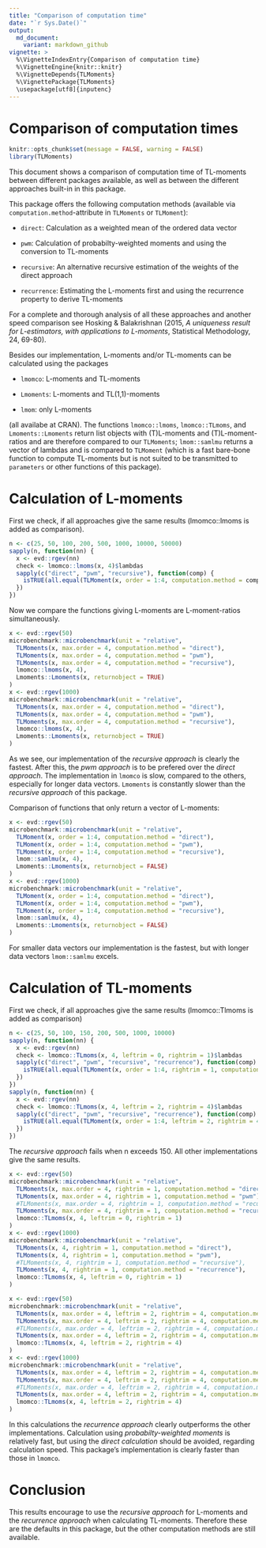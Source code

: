 ```yaml
---
title: "Comparison of computation time"
date: "`r Sys.Date()`"
output:
  md_document:
    variant: markdown_github
vignette: >
  %\VignetteIndexEntry{Comparison of computation time}
  %\VignetteEngine{knitr::knitr}
  %\VignetteDepends{TLMoments}
  %\VignettePackage{TLMoments}
  \usepackage[utf8]{inputenc}	
---
```


# Comparison of computation times

```r
knitr::opts_chunk$set(message = FALSE, warning = FALSE)
library(TLMoments)
```

This document shows a comparison of computation time of TL-moments between different packages available, as well as between the different approaches built-in in this package. 

This package offers the following computation methods (available via `computation.method`-attribute in `TLMoments` or `TLMoment`): 

* `direct`: Calculation as a weighted mean of the ordered data vector

* `pwm`: Calculation of probabilty-weighted moments and using the conversion to TL-moments

* `recursive`: An alternative recursive estimation of the weights of the direct approach

* `recurrence`: Estimating the L-moments first and using the recurrence property to derive TL-moments

For a complete and thorough analysis of all these approaches and another speed comparison see Hosking & Balakrishnan (2015, *A uniqueness result for L-estimators, with applications to L-moments*, Statistical Methodology, 24, 69-80). 

Besides our implementation, L-moments and/or TL-moments can be calculated using the packages

* `lmomco`: L-moments and TL-moments

* `Lmoments`: L-moments and TL(1,1)-moments

* `lmom`: only L-moments

(all availabe at CRAN). The functions `lmomco::lmoms`, `lmomco::TLmoms`, and `Lmoments::Lmoments` return list objects with (T)L-moments and (T)L-moment-ratios and are therefore compared to our `TLMoments`; `lmom::samlmu` returns a vector of lambdas and is compared to `TLMoment` (which is a fast bare-bone function to compute TL-moments but is not suited to be transmitted to `parameters` or other functions of this package). 


# Calculation of L-moments

First we check, if all approaches give the same results (lmomco::lmoms is added as comparison). 
```r
n <- c(25, 50, 100, 200, 500, 1000, 10000, 50000)
sapply(n, function(nn) {
  x <- evd::rgev(nn)
  check <- lmomco::lmoms(x, 4)$lambdas
  sapply(c("direct", "pwm", "recursive"), function(comp) {
    isTRUE(all.equal(TLMoment(x, order = 1:4, computation.method = comp), check, check.attributes = FALSE))
  })
})
```

Now we compare the functions giving L-moments are L-moment-ratios simultaneously. 
```r
x <- evd::rgev(50)
microbenchmark::microbenchmark(unit = "relative", 
  TLMoments(x, max.order = 4, computation.method = "direct"), 
  TLMoments(x, max.order = 4, computation.method = "pwm"), 
  TLMoments(x, max.order = 4, computation.method = "recursive"), 
  lmomco::lmoms(x, 4), 
  Lmoments::Lmoments(x, returnobject = TRUE)
)
x <- evd::rgev(1000)
microbenchmark::microbenchmark(unit = "relative", 
  TLMoments(x, max.order = 4, computation.method = "direct"), 
  TLMoments(x, max.order = 4, computation.method = "pwm"), 
  TLMoments(x, max.order = 4, computation.method = "recursive"), 
  lmomco::lmoms(x, 4), 
  Lmoments::Lmoments(x, returnobject = TRUE)
)
```
As we see, our implementation of the *recursive approach* is clearly the fastest. After this, the *pwm approach* is to be prefered over the *direct approach*. The implementation in `lmomco` is slow, compared to the others, especially for longer data vectors. `Lmoments` is constantly slower than the *recursive approach* of this package. 

Comparison of functions that only return a vector of L-moments:
```r
x <- evd::rgev(50)
microbenchmark::microbenchmark(unit = "relative", 
  TLMoment(x, order = 1:4, computation.method = "direct"), 
  TLMoment(x, order = 1:4, computation.method = "pwm"), 
  TLMoment(x, order = 1:4, computation.method = "recursive"), 
  lmom::samlmu(x, 4), 
  Lmoments::Lmoments(x, returnobject = FALSE)
)
x <- evd::rgev(1000)
microbenchmark::microbenchmark(unit = "relative", 
  TLMoment(x, order = 1:4, computation.method = "direct"), 
  TLMoment(x, order = 1:4, computation.method = "pwm"), 
  TLMoment(x, order = 1:4, computation.method = "recursive"), 
  lmom::samlmu(x, 4), 
  Lmoments::Lmoments(x, returnobject = FALSE)
)
```
For smaller data vectors our implementation is the fastest, but with longer data vectors `lmom::samlmu` excels. 


# Calculation of TL-moments

First we check, if all approaches give the same results (lmomco::Tlmoms is added as comparison)
```r
n <- c(25, 50, 100, 150, 200, 500, 1000, 10000)
sapply(n, function(nn) {
  x <- evd::rgev(nn)
  check <- lmomco::TLmoms(x, 4, leftrim = 0, rightrim = 1)$lambdas
  sapply(c("direct", "pwm", "recursive", "recurrence"), function(comp) {
    isTRUE(all.equal(TLMoment(x, order = 1:4, rightrim = 1, computation.method = comp), check, check.attributes = FALSE))
  })
})
sapply(n, function(nn) {
  x <- evd::rgev(nn)
  check <- lmomco::TLmoms(x, 4, leftrim = 2, rightrim = 4)$lambdas
  sapply(c("direct", "pwm", "recursive", "recurrence"), function(comp) {
    isTRUE(all.equal(TLMoment(x, order = 1:4, leftrim = 2, rightrim = 4, computation.method = comp), check, check.attributes = FALSE))
  })
})
```
The *recursive approach* fails when n exceeds 150. All other implementations give the same results. 

```r
x <- evd::rgev(50)
microbenchmark::microbenchmark(unit = "relative", 
  TLMoments(x, max.order = 4, rightrim = 1, computation.method = "direct"), 
  TLMoments(x, max.order = 4, rightrim = 1, computation.method = "pwm"), 
  #TLMoments(x, max.order = 4, rightrim = 1, computation.method = "recursive"), 
  TLMoments(x, max.order = 4, rightrim = 1, computation.method = "recurrence"), 
  lmomco::TLmoms(x, 4, leftrim = 0, rightrim = 1)
)
x <- evd::rgev(1000)
microbenchmark::microbenchmark(unit = "relative", 
  TLMoments(x, 4, rightrim = 1, computation.method = "direct"), 
  TLMoments(x, 4, rightrim = 1, computation.method = "pwm"), 
  #TLMoments(x, 4, rightrim = 1, computation.method = "recursive"), 
  TLMoments(x, 4, rightrim = 1, computation.method = "recurrence"), 
  lmomco::TLmoms(x, 4, leftrim = 0, rightrim = 1)
)
```
```r
x <- evd::rgev(50)
microbenchmark::microbenchmark(unit = "relative", 
  TLMoments(x, max.order = 4, leftrim = 2, rightrim = 4, computation.method = "direct"), 
  TLMoments(x, max.order = 4, leftrim = 2, rightrim = 4, computation.method = "pwm"), 
  #TLMoments(x, max.order = 4, leftrim = 2, rightrim = 4, computation.method = "recursive"), 
  TLMoments(x, max.order = 4, leftrim = 2, rightrim = 4, computation.method = "recurrence"), 
  lmomco::TLmoms(x, 4, leftrim = 2, rightrim = 4)
)
x <- evd::rgev(1000)
microbenchmark::microbenchmark(unit = "relative", 
  TLMoments(x, max.order = 4, leftrim = 2, rightrim = 4, computation.method = "direct"), 
  TLMoments(x, max.order = 4, leftrim = 2, rightrim = 4, computation.method = "pwm"), 
  #TLMoments(x, max.order = 4, leftrim = 2, rightrim = 4, computation.method = "recursive"), 
  TLMoments(x, max.order = 4, leftrim = 2, rightrim = 4, computation.method = "recurrence"), 
  lmomco::TLmoms(x, 4, leftrim = 2, rightrim = 4)
)
```

In this calculations the *recurrence approach* clearly outperforms the other implementations. Calculation using *probabilty-weighted moments* is relatively fast, but using the *direct calculation* should be avoided, regarding calculation speed. This package's implementation is clearly faster than those in `lmomco`. 


# Conclusion

This results encourage to use the *recursive approach* for L-moments and the *recurrence approach* when calculating TL-moments. Therefore these are the defaults in this package, but the other computation methods are still available. 
